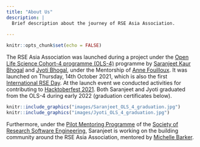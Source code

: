 ---
title: "About Us"
description: |
  Brief description about the journey of RSE Asia Association. 
  
---

```{r setup, include=FALSE}
knitr::opts_chunk$set(echo = FALSE)
```

The RSE Asia Association was launched during a project under the [Open Life Science Cohort-4 programme (OLS-4)](https://openlifesci.org/ols-4/projects-participants/#) programme by [Saranjeet Kaur Bhogal](https://saranjeetkaur.github.io/About-Me/) and [Jyoti Bhogal](https://www.linkedin.com/in/jyoti-bhogal-a20705163/), under the Mentorship of [Anne Fouilloux](https://github.com/annefou). It was launched on Thursday, 14th October 2021, which is also the first [International RSE Day](https://researchsoftware.org/council/intl-rse-day.html). At the launch event we conducted activities for contributing to [Hacktoberfest 2021](https://hacktoberfest.digitalocean.com/). Both Saranjeet and Jyoti graduated from the OLS-4 during early 2022 (graduation certificates below). 

:::float-image

```{r out.width='330px', out.extra='style="float:left; padding:10px"', echo=FALSE}
knitr::include_graphics("images/Saranjeet_OLS_4_graduation.jpg")
knitr::include_graphics("images/Jyoti_OLS_4_graduation.jpg")
```

:::

Furthermore, under the [Pilot Mentoring Programme](https://society-rse.org/events/pilot-mentoring-programme/) of the [Society of Research Software Engineering](https://society-rse.org/), Saranjeet is working on the building community around the RSE Asia Association, mentored by [Michelle Barker](https://www.researchsoft.org/people/). 